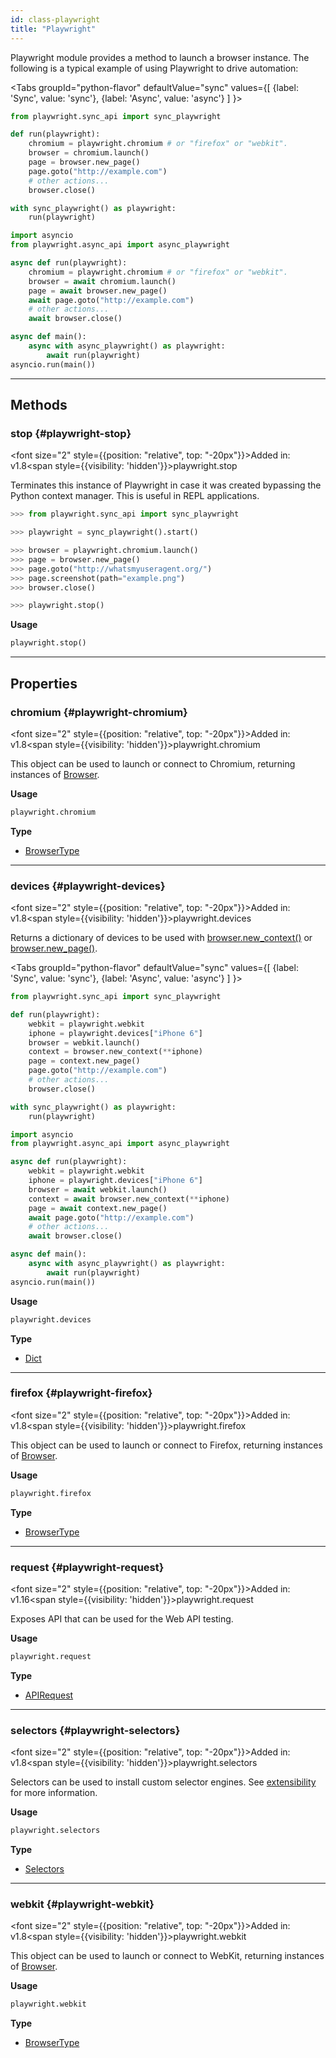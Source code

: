 ```yaml
---
id: class-playwright
title: "Playwright"
---
```



Playwright module provides a method to launch a browser instance. The following is a typical example of using Playwright to drive automation:

<Tabs
  groupId="python-flavor"
  defaultValue="sync"
  values={[
    {label: 'Sync', value: 'sync'},
    {label: 'Async', value: 'async'}
  ]
}>
<TabItem value="sync">

```py
from playwright.sync_api import sync_playwright

def run(playwright):
    chromium = playwright.chromium # or "firefox" or "webkit".
    browser = chromium.launch()
    page = browser.new_page()
    page.goto("http://example.com")
    # other actions...
    browser.close()

with sync_playwright() as playwright:
    run(playwright)
```

</TabItem>
<TabItem value="async">

```py
import asyncio
from playwright.async_api import async_playwright

async def run(playwright):
    chromium = playwright.chromium # or "firefox" or "webkit".
    browser = await chromium.launch()
    page = await browser.new_page()
    await page.goto("http://example.com")
    # other actions...
    await browser.close()

async def main():
    async with async_playwright() as playwright:
        await run(playwright)
asyncio.run(main())
```

</TabItem>
</Tabs>


---

## Methods

### stop {#playwright-stop}

<font size="2" style={{position: "relative", top: "-20px"}}>Added in: v1.8</font><span style={{visibility: 'hidden'}}>playwright.stop</span>

Terminates this instance of Playwright in case it was created bypassing the Python context manager. This is useful in REPL applications.

```py
>>> from playwright.sync_api import sync_playwright

>>> playwright = sync_playwright().start()

>>> browser = playwright.chromium.launch()
>>> page = browser.new_page()
>>> page.goto("http://whatsmyuseragent.org/")
>>> page.screenshot(path="example.png")
>>> browser.close()

>>> playwright.stop()
```

**Usage**

```python
playwright.stop()
```

---

## Properties

### chromium {#playwright-chromium}

<font size="2" style={{position: "relative", top: "-20px"}}>Added in: v1.8</font><span style={{visibility: 'hidden'}}>playwright.chromium</span>

This object can be used to launch or connect to Chromium, returning instances of [Browser].

**Usage**

```python
playwright.chromium
```

**Type**
- [BrowserType]

---

### devices {#playwright-devices}

<font size="2" style={{position: "relative", top: "-20px"}}>Added in: v1.8</font><span style={{visibility: 'hidden'}}>playwright.devices</span>

Returns a dictionary of devices to be used with [browser.new_context()](/api/class-browser.mdx#browser-new-context) or [browser.new_page()](/api/class-browser.mdx#browser-new-page).

<Tabs
  groupId="python-flavor"
  defaultValue="sync"
  values={[
    {label: 'Sync', value: 'sync'},
    {label: 'Async', value: 'async'}
  ]
}>
<TabItem value="sync">

```py
from playwright.sync_api import sync_playwright

def run(playwright):
    webkit = playwright.webkit
    iphone = playwright.devices["iPhone 6"]
    browser = webkit.launch()
    context = browser.new_context(**iphone)
    page = context.new_page()
    page.goto("http://example.com")
    # other actions...
    browser.close()

with sync_playwright() as playwright:
    run(playwright)
```

</TabItem>
<TabItem value="async">

```py
import asyncio
from playwright.async_api import async_playwright

async def run(playwright):
    webkit = playwright.webkit
    iphone = playwright.devices["iPhone 6"]
    browser = await webkit.launch()
    context = await browser.new_context(**iphone)
    page = await context.new_page()
    await page.goto("http://example.com")
    # other actions...
    await browser.close()

async def main():
    async with async_playwright() as playwright:
        await run(playwright)
asyncio.run(main())
```

</TabItem>
</Tabs>

**Usage**

```python
playwright.devices
```

**Type**
- [Dict]

---

### firefox {#playwright-firefox}

<font size="2" style={{position: "relative", top: "-20px"}}>Added in: v1.8</font><span style={{visibility: 'hidden'}}>playwright.firefox</span>

This object can be used to launch or connect to Firefox, returning instances of [Browser].

**Usage**

```python
playwright.firefox
```

**Type**
- [BrowserType]

---

### request {#playwright-request}

<font size="2" style={{position: "relative", top: "-20px"}}>Added in: v1.16</font><span style={{visibility: 'hidden'}}>playwright.request</span>

Exposes API that can be used for the Web API testing.

**Usage**

```python
playwright.request
```

**Type**
- [APIRequest]

---

### selectors {#playwright-selectors}

<font size="2" style={{position: "relative", top: "-20px"}}>Added in: v1.8</font><span style={{visibility: 'hidden'}}>playwright.selectors</span>

Selectors can be used to install custom selector engines. See [extensibility](../extensibility.mdx) for more information.

**Usage**

```python
playwright.selectors
```

**Type**
- [Selectors]

---

### webkit {#playwright-webkit}

<font size="2" style={{position: "relative", top: "-20px"}}>Added in: v1.8</font><span style={{visibility: 'hidden'}}>playwright.webkit</span>

This object can be used to launch or connect to WebKit, returning instances of [Browser].

**Usage**

```python
playwright.webkit
```

**Type**
- [BrowserType]


[Accessibility]: /api/class-accessibility.mdx "Accessibility"
[APIRequest]: /api/class-apirequest.mdx "APIRequest"
[APIRequestContext]: /api/class-apirequestcontext.mdx "APIRequestContext"
[APIResponse]: /api/class-apiresponse.mdx "APIResponse"
[APIResponseAssertions]: /api/class-apiresponseassertions.mdx "APIResponseAssertions"
[Browser]: /api/class-browser.mdx "Browser"
[BrowserContext]: /api/class-browsercontext.mdx "BrowserContext"
[BrowserType]: /api/class-browsertype.mdx "BrowserType"
[CDPSession]: /api/class-cdpsession.mdx "CDPSession"
[ConsoleMessage]: /api/class-consolemessage.mdx "ConsoleMessage"
[Dialog]: /api/class-dialog.mdx "Dialog"
[Download]: /api/class-download.mdx "Download"
[ElementHandle]: /api/class-elementhandle.mdx "ElementHandle"
[Error]: /api/class-error.mdx "Error"
[FileChooser]: /api/class-filechooser.mdx "FileChooser"
[Frame]: /api/class-frame.mdx "Frame"
[FrameLocator]: /api/class-framelocator.mdx "FrameLocator"
[JSHandle]: /api/class-jshandle.mdx "JSHandle"
[Keyboard]: /api/class-keyboard.mdx "Keyboard"
[Locator]: /api/class-locator.mdx "Locator"
[LocatorAssertions]: /api/class-locatorassertions.mdx "LocatorAssertions"
[Mouse]: /api/class-mouse.mdx "Mouse"
[Page]: /api/class-page.mdx "Page"
[PageAssertions]: /api/class-pageassertions.mdx "PageAssertions"
[Playwright]: /api/class-playwright.mdx "Playwright"
[PlaywrightAssertions]: /api/class-playwrightassertions.mdx "PlaywrightAssertions"
[Request]: /api/class-request.mdx "Request"
[Response]: /api/class-response.mdx "Response"
[Route]: /api/class-route.mdx "Route"
[Selectors]: /api/class-selectors.mdx "Selectors"
[TimeoutError]: /api/class-timeouterror.mdx "TimeoutError"
[Touchscreen]: /api/class-touchscreen.mdx "Touchscreen"
[Tracing]: /api/class-tracing.mdx "Tracing"
[Video]: /api/class-video.mdx "Video"
[WebSocket]: /api/class-websocket.mdx "WebSocket"
[Worker]: /api/class-worker.mdx "Worker"
[Element]: https://developer.mozilla.org/en-US/docs/Web/API/element "Element"
[EvaluationArgument]: /evaluating.mdx#evaluation-argument "EvaluationArgument"
[Promise]: https://developer.mozilla.org/en-US/docs/Web/JavaScript/Reference/Global_Objects/Promise "Promise"
[iterator]: https://developer.mozilla.org/en-US/docs/Web/JavaScript/Reference/Iteration_protocols "Iterator"
[origin]: https://developer.mozilla.org/en-US/docs/Glossary/Origin "Origin"
[selector]: https://developer.mozilla.org/en-US/docs/Web/CSS/CSS_Selectors "selector"
[Serializable]: https://developer.mozilla.org/en-US/docs/Web/JavaScript/Reference/Global_Objects/JSON/stringify#Description "Serializable"
[UIEvent.detail]: https://developer.mozilla.org/en-US/docs/Web/API/UIEvent/detail "UIEvent.detail"
[UnixTime]: https://en.wikipedia.org/wiki/Unix_time "Unix Time"
[xpath]: https://developer.mozilla.org/en-US/docs/Web/XPath "xpath"

[Any]: https://docs.python.org/3/library/typing.html#typing.Any "Any"
[bool]: https://docs.python.org/3/library/stdtypes.html "bool"
[bytes]: https://docs.python.org/3/library/stdtypes.html#bytes "bytes"
[Callable]: https://docs.python.org/3/library/typing.html#typing.Callable "Callable"
[EventContextManager]: https://docs.python.org/3/reference/datamodel.html#context-managers "Event context manager"
[EventEmitter]: https://pyee.readthedocs.io/en/latest/#pyee.BaseEventEmitter "EventEmitter"
[Exception]: https://docs.python.org/3/library/exceptions.html#Exception "Exception"
[Dict]: https://docs.python.org/3/library/typing.html#typing.Dict "Dict"
[float]: https://docs.python.org/3/library/stdtypes.html#numeric-types-int-float-complex "float"
[int]: https://docs.python.org/3/library/stdtypes.html#numeric-types-int-float-complex "int"
[List]: https://docs.python.org/3/library/typing.html#typing.List "List"
[NoneType]: https://docs.python.org/3/library/constants.html#None "None"
[Pattern]: https://docs.python.org/3/library/re.html "Pattern"
[URL]: https://en.wikipedia.org/wiki/URL "URL"
[pathlib.Path]: https://realpython.com/python-pathlib/ "pathlib.Path"
[str]: https://docs.python.org/3/library/stdtypes.html#text-sequence-type-str "str"
[Union]: https://docs.python.org/3/library/typing.html#typing.Union "Union"

[all available image tags]: https://mcr.microsoft.com/en-us/product/playwright/python/about "all available image tags"
[Docker Hub]: https://hub.docker.com/_/microsoft-playwright-python "Docker Hub"
[Dockerfile.focal]: https://github.com/microsoft/playwright-python/blob/main/utils/docker/Dockerfile.focal "Dockerfile.focal"
